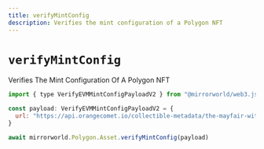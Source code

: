 ```yaml
---
title: verifyMintConfig
description: Verifies the mint configuration of a Polygon NFT
---
```


# `verifyMintConfig`

Verifies The Mint Configuration Of A Polygon NFT

```js
import { type VerifyEVMMintConfigPayloadV2 } from "@mirrorworld/web3.js"

const payload: VerifyEVMMintConfigPayloadV2 = {
  url: "https://api.orangecomet.io/collectible-metadata/the-mayfair-witches-pass/",
}

await mirrorworld.Polygon.Asset.verifyMintConfig(payload)
```
